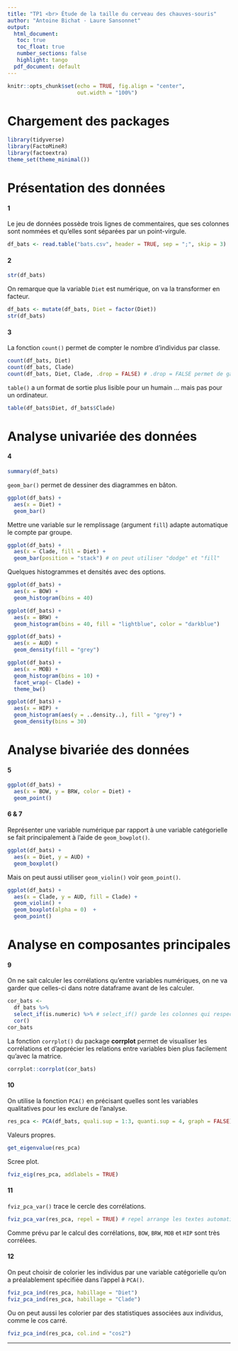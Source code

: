 ```yaml
---
title: "TP1 <br> Étude de la taille du cerveau des chauves-souris"
author: "Antoine Bichat - Laure Sansonnet"
output: 
  html_document:
   toc: true
   toc_float: true
   number_sections: false
   highlight: tango
  pdf_document: default
---
```


<style>
#TOC {
  background: url("logo_agro.png");
  background-size: contain;
  padding-top: 90px !important;
  background-repeat: no-repeat;
}
</style>

<script>
    $(document).ready(function() {
      $items = $('div#TOC li');
      $items.each(function(idx) {
        num_ul = $(this).parentsUntil('#TOC').length;
        $(this).css({'text-indent': num_ul * 10, 'padding-left': 10});
      });

    });
</script>

```r
knitr::opts_chunk$set(echo = TRUE, fig.align = "center", 
                      out.width = "100%")
```

# Chargement des packages

```r
library(tidyverse)
library(FactoMineR)
library(factoextra)
theme_set(theme_minimal())
```


# Présentation des données

#### 1 

Le jeu de données possède trois lignes de commentaires, que ses colonnes sont nommées et qu'elles sont séparées par un point-virgule.

```r
df_bats <- read.table("bats.csv", header = TRUE, sep = ";", skip = 3)
```


#### 2

```r
str(df_bats)
```

On remarque que la variable `Diet` est numérique, on va la transformer en facteur.

```r
df_bats <- mutate(df_bats, Diet = factor(Diet))
str(df_bats)
```


#### 3

La fonction `count()` permet de compter le nombre d'individus par classe.

```r
count(df_bats, Diet)
count(df_bats, Clade)
count(df_bats, Diet, Clade, .drop = FALSE) # .drop = FALSE permet de garder les croisements d'effectif nul
```

`table()` a un format de sortie plus lisible pour un humain ... mais pas pour un ordinateur.

```r
table(df_bats$Diet, df_bats$Clade) 
```


# Analyse univariée des données

#### 4



```r
summary(df_bats)
```

`geom_bar()` permet de dessiner des diagrammes en bâton.

```r
ggplot(df_bats) +
  aes(x = Diet) +
  geom_bar() 
```

Mettre une variable sur le remplissage (argument `fill`) adapte automatique le compte par groupe.

```r
ggplot(df_bats) +
  aes(x = Clade, fill = Diet) +
  geom_bar(position = "stack") # on peut utiliser "dodge" et "fill"
```

Quelques histogrammes et densités avec des options.

```r
ggplot(df_bats) +
  aes(x = BOW) +
  geom_histogram(bins = 40)

ggplot(df_bats) +
  aes(x = BRW) +
  geom_histogram(bins = 40, fill = "lightblue", color = "darkblue")

ggplot(df_bats) +
  aes(x = AUD) +
  geom_density(fill = "grey")

ggplot(df_bats) +
  aes(x = MOB) +
  geom_histogram(bins = 10) +
  facet_wrap(~ Clade) +
  theme_bw()  

ggplot(df_bats) +
  aes(x = HIP) +
  geom_histogram(aes(y = ..density..), fill = "grey") +
  geom_density(bins = 30)
```

# Analyse bivariée des données

#### 5

```r
ggplot(df_bats) +
  aes(x = BOW, y = BRW, color = Diet) +
  geom_point()
```


#### 6 & 7

Représenter une variable numérique par rapport à une variable catégorielle se fait principalement à l'aide de `geom_bowplot()`.

```r
ggplot(df_bats) +
  aes(x = Diet, y = AUD) +
  geom_boxplot()
```

Mais on peut aussi utiliser `geom_violin()` voir `geom_point()`.

```r
ggplot(df_bats) +
  aes(x = Clade, y = AUD, fill = Clade) +
  geom_violin() +
  geom_boxplot(alpha = 0)  +
  geom_point()
```


# Analyse en composantes principales 

#### 9

On ne sait calculer les corrélations qu'entre variables numériques, on ne va garder que celles-ci dans notre dataframe avant de les calculer.

```r
cor_bats <-
  df_bats %>% 
  select_if(is.numeric) %>% # select_if() garde les colonnes qui respectent une condition
  cor()
cor_bats
```

La fonction `corrplot()` du package **corrplot** permet de visualiser les corrélations et d'apprécier les relations entre variables bien plus facilement qu'avec la matrice.

```r
corrplot::corrplot(cor_bats)
```



#### 10

On utilise la fonction `PCA()` en précisant quelles sont les variables qualitatives pour les exclure de l'analyse.

```r
res_pca <- PCA(df_bats, quali.sup = 1:3, quanti.sup = 4, graph = FALSE)
```

Valeurs propres.

```r
get_eigenvalue(res_pca)
```

Scree plot.

```r
fviz_eig(res_pca, addlabels = TRUE)
```

#### 11

`fviz_pca_var()` trace le cercle des corrélations.

```r
fviz_pca_var(res_pca, repel = TRUE) # repel arrange les textes automatiquement
```

Comme prévu par le calcul des corrélations, `BOW`, `BRW`, `MOB` et `HIP` sont très corrélées.

#### 12

On peut choisir de colorier les individus par une variable catégorielle qu'on a préalablement spécifiée dans l'appel à `PCA()`.

```r
fviz_pca_ind(res_pca, habillage = "Diet")
fviz_pca_ind(res_pca, habillage = "Clade")
```

Ou on peut aussi les colorier par des statistiques associées aux individus, comme le cos carré.

```r
fviz_pca_ind(res_pca, col.ind = "cos2")
```


<hr>